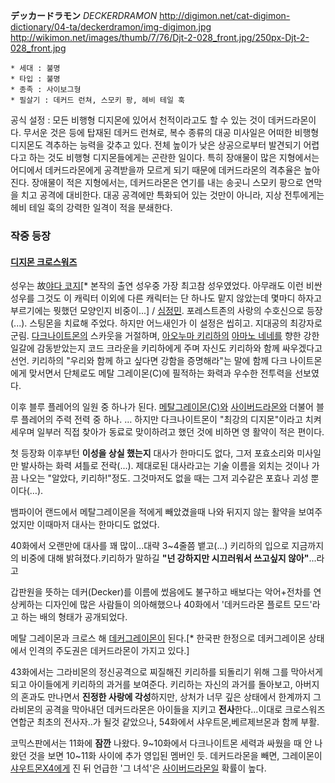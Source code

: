 '''デッカードラモン''' ''DECKERDRAMON''
http://digimon.net/cat-digimon-dictionary/04-ta/deckerdramon/img-digimon.jpg http://wikimon.net/images/thumb/7/76/Djt-2-028_front.jpg/250px-Djt-2-028_front.jpg

 * 세대 : 불명
 * 타입 : 불명
 * 종족 : 사이보그형
 * 필살기 : 데커드 런쳐, 스모키 팡, 헤비 테일 훅

공식 설정 : 모든 비행형 디지몬에 있어서 천적이라고도 할 수 있는 것이 데커드라몬이다. 무서운 것은 등에 탑재된 데커드 런쳐로, 복수 종류의 대공 미사일은 어떠한 비행형 디지몬도 격추하는 능력을 갖추고 있다. 전체 높이가 낮은 상공으로부터 발견되기 어렵다고 하는 것도 비행형 디지몬들에게는 곤란한 일이다. 특히 장애물이 많은 지형에서는 어디에서 데커드라몬에게 공격받을까 모르게 되기 때문에 데커드라몬의 격추율은 높아진다. 장애물이 적은 지형에서는, 데커드라몬은 연기를 내는 송곳니 스모키 팡으로 연막을 치고 공격에 대비한다. 대공 공격에만 특화되어 있는 것만이 아니라, 지상 전투에게는 헤비 테일 훅의 강력한 일격이 적을 분쇄한다.

=== 작중 등장 ===
==== [[디지몬 크로스워즈]] ====
성우는 故[[야다 코지]][* 본작의 출연 성우중 가장 최고참 성우였었다. 아무래도 이런 비싼 성우를 그것도 이 캐릭터 이외에 다른 캐릭터는 단 하나도 맡지 않았는데 몇마디 하자고 부르기에는 뭣했던 모양인지 비중이...] / [[심정민]].
포레스트존의 사랑의 수호신으로 등장(...). 스팅몬을 치료해 주었다. 하지만 어느새인가 이 설정은 씹히고. 지대공의 최강자로 군림. [[다크나이트몬]]의 스카웃을 거절하며, [[아오누마 키리하]]의 [[아마노 네네]]를 향한 강한 일갈에 감동받았는지 코드 크라운을 키리하에게 주며 자신도 키리하와 함께 싸우겠다고 선언. 키리하의 "우리와 함께 하고 싶다면 강함을 증명해라"는 말에 함께 다크 나이트몬에게 맞서면서 단체로도 메탈 그레이몬(C)에 필적하는 화력과 우수한 전투력을 선보였다.

이후 블루 플레어의 일원 중 하나가 된다. [[메탈그레이몬(C)]]와 [[사이버드라몬]]와 더불어 블루 플레어의 주력 전력 중 하나.
… 하지만 다크나이트몬이 "최강의 디지몬"이라고 치켜세우며 일부러 직접 찾아가 동료로 맞이하려고 했던 것에 비하면 영 활약이 적은 편이다.

첫 등장화 이후부턴 '''이성을 상실 했는지''' 대사가 한마디도 없다, 그저 포효소리와 미사일만 발사하는 화력 셔틀로 전락(...). 제대로된 대사라고는 기술 이름을 외치는 것이나 가끔 나오는 "알았다, 키리하!"정도. 그것마저도 없을 때는 그저 괴수같은 포효나 괴성 뿐이다(…).

뱀파이어 랜드에서 메탈그레이몬을 적에게 빼았겼을때 나와 뒤지지 않는 활약을 보여주었지만 이때마저 대사는 한마디도 없었다. 

40화에서 오랜만에 대사를 꽤 많이...대략 3~4줄쯤 뱉고(...) 키리하의 입으로 지금까지의 비중에 대해 밝혀졌다.키리하가 말하길 '''"넌 강하지만 시끄러워서 쓰고싶지 않아"'''...라고

갑판원을 뜻하는 데커(Decker)를 이름에 썼음에도 불구하고 배보다는 악어+전차를 연상케하는 디자인에 많은 사람들이 의아해했으나 40화에서 '데커드라몬 플로트 모드'라고 하는 배의 형태가 공개되었다.

메탈 그레이몬과 크로스 해 [[데커그레이몬]]이 된다.[* 한국판 한정으로 데커그레이몬 상태에서 인격의 주도권은 데커드라몬이 가지고 있다.]

43화에서는 그라비몬의 정신공격으로 찌질해진 키리하를 되돌리기 위해 그를 막아서게 되고 아이들에게 키리하의 과거를 보여준다. 키리하는 자신의 과거를 돌아보고, 아버지의 혼과도 만나면서 '''진정한 사랑에 각성'''하지만, 상처가 너무 깊은 상태에서 한계까지 그라비몬의 공격을 막아내던 데커드라몬은 아이들을 지키고 '''전사'''한다...이대로 크로스워즈 연합군 최초의 전사자..가 될것 같았으나, 54화에서 샤우트몬,베르제브몬과 함께 부활.

코믹스판에서는 11화에 '''잠깐''' 나왔다. 9~10화에서 다크나이트몬 세력과 싸웠을 때 안 나왔던 것을 보면 10~11화 사이에 추가 영입된 멤버인 듯. 데커드라몬을 빼면, 그레이몬이 [[샤우트몬X4]]에게 진 뒤 언급한 '그 녀석'은 [[사이버드라몬]]일 확률이 높다.

